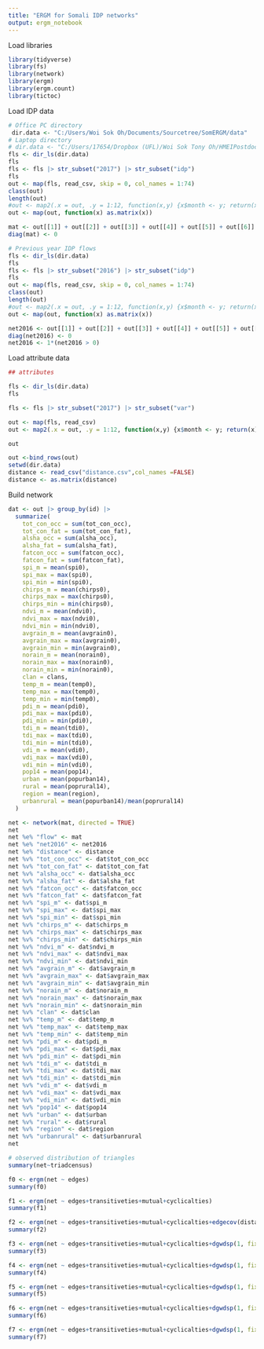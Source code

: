 ```yaml
---
title: "ERGM for Somali IDP networks"
output: ergm_notebook
---
```


Load libraries

```r
library(tidyverse)
library(fs)
library(network)
library(ergm)
library(ergm.count)
library(tictoc)
```

Load IDP data
```r
# Office PC directory
 dir.data <- "C:/Users/Woi Sok Oh/Documents/Sourcetree/SomERGM/data"
# Laptop directory
# dir.data <- "C:/Users/17654/Dropbox (UFL)/Woi Sok Tony Oh/HMEIPostdoc/research/SomIDPModel/data"
fls <- dir_ls(dir.data)
fls
fls <- fls |> str_subset("2017") |> str_subset("idp")
fls
out <- map(fls, read_csv, skip = 0, col_names = 1:74)
class(out)
length(out)
#out <- map2(.x = out, .y = 1:12, function(x,y) {x$month <- y; return(x)})
out <- map(out, function(x) as.matrix(x))

mat <- out[[1]] + out[[2]] + out[[3]] + out[[4]] + out[[5]] + out[[6]] + out[[7]] + out[[8]] + out[[9]] + out[[10]] + out[[11]] + out[[12]]
diag(mat) <- 0

# Previous year IDP flows
fls <- dir_ls(dir.data)
fls
fls <- fls |> str_subset("2016") |> str_subset("idp")
fls
out <- map(fls, read_csv, skip = 0, col_names = 1:74)
class(out)
length(out)
#out <- map2(.x = out, .y = 1:12, function(x,y) {x$month <- y; return(x)})
out <- map(out, function(x) as.matrix(x))

net2016 <- out[[1]] + out[[2]] + out[[3]] + out[[4]] + out[[5]] + out[[6]] + out[[7]] + out[[8]] + out[[9]] + out[[10]] + out[[11]] + out[[12]]
diag(net2016) <- 0
net2016 <- 1*(net2016 > 0)
```

Load attribute data
```r
## attributes

fls <- dir_ls(dir.data)
fls

fls <- fls |> str_subset("2017") |> str_subset("var")

out <- map(fls, read_csv)
out <- map2(.x = out, .y = 1:12, function(x,y) {x$month <- y; return(x)})

out

out <-bind_rows(out)
setwd(dir.data)
distance <- read_csv("distance.csv",col_names =FALSE)
distance <- as.matrix(distance)
```

Build network

```r
dat <- out |> group_by(id) |>
  summarize(
    tot_con_occ = sum(tot_con_occ),
    tot_con_fat = sum(tot_con_fat),
    alsha_occ = sum(alsha_occ),
    alsha_fat = sum(alsha_fat),
    fatcon_occ = sum(fatcon_occ),
    fatcon_fat = sum(fatcon_fat),
    spi_m = mean(spi0),
    spi_max = max(spi0),
    spi_min = min(spi0),
    chirps_m = mean(chirps0),
    chirps_max = max(chirps0),
    chirps_min = min(chirps0),
    ndvi_m = mean(ndvi0),
    ndvi_max = max(ndvi0),
    ndvi_min = min(ndvi0),
    avgrain_m = mean(avgrain0),
    avgrain_max = max(avgrain0),
    avgrain_min = min(avgrain0),
    norain_m = mean(norain0),
    norain_max = max(norain0),
    norain_min = min(norain0),
    clan = clans,
    temp_m = mean(temp0),
    temp_max = max(temp0),
    temp_min = min(temp0),
    pdi_m = mean(pdi0),
    pdi_max = max(pdi0),
    pdi_min = min(pdi0),
    tdi_m = mean(tdi0),
    tdi_max = max(tdi0),
    tdi_min = min(tdi0),
    vdi_m = mean(vdi0),
    vdi_max = max(vdi0),
    vdi_min = min(vdi0),
    pop14 = mean(pop14),
    urban = mean(popurban14),
    rural = mean(poprural14),
    region = mean(region),
    urbanrural = mean(popurban14)/mean(poprural14)
  )
```

```r
net <- network(mat, directed = TRUE)
net
net %e% "flow" <- mat
net %e% "net2016" <- net2016
net %e% "distance" <- distance
net %v% "tot_con_occ" <- dat$tot_con_occ
net %v% "tot_con_fat" <- dat$tot_con_fat
net %v% "alsha_occ" <- dat$alsha_occ
net %v% "alsha_fat" <- dat$alsha_fat
net %v% "fatcon_occ" <- dat$fatcon_occ
net %v% "fatcon_fat" <- dat$fatcon_fat
net %v% "spi_m" <- dat$spi_m
net %v% "spi_max" <- dat$spi_max
net %v% "spi_min" <- dat$spi_min
net %v% "chirps_m" <- dat$chirps_m
net %v% "chirps_max" <- dat$chirps_max
net %v% "chirps_min" <- dat$chirps_min
net %v% "ndvi_m" <- dat$ndvi_m
net %v% "ndvi_max" <- dat$ndvi_max
net %v% "ndvi_min" <- dat$ndvi_min
net %v% "avgrain_m" <- dat$avgrain_m
net %v% "avgrain_max" <- dat$avgrain_max
net %v% "avgrain_min" <- dat$avgrain_min
net %v% "norain_m" <- dat$norain_m
net %v% "norain_max" <- dat$norain_max
net %v% "norain_min" <- dat$norain_min
net %v% "clan" <- dat$clan
net %v% "temp_m" <- dat$temp_m
net %v% "temp_max" <- dat$temp_max
net %v% "temp_min" <- dat$temp_min
net %v% "pdi_m" <- dat$pdi_m
net %v% "pdi_max" <- dat$pdi_max
net %v% "pdi_min" <- dat$pdi_min
net %v% "tdi_m" <- dat$tdi_m
net %v% "tdi_max" <- dat$tdi_max
net %v% "tdi_min" <- dat$tdi_min
net %v% "vdi_m" <- dat$vdi_m
net %v% "vdi_max" <- dat$vdi_max
net %v% "vdi_min" <- dat$vdi_min
net %v% "pop14" <- dat$pop14
net %v% "urban" <- dat$urban
net %v% "rural" <- dat$rural
net %v% "region" <- dat$region
net %v% "urbanrural" <- dat$urbanrural
net
```

```r
# observed distribution of triangles
summary(net~triadcensus)
```


```r
f0 <- ergm(net ~ edges)
summary(f0)
```

```r
f1 <- ergm(net ~ edges+transitiveties+mutual+cyclicalties)
summary(f1)
```

```r
f2 <- ergm(net ~ edges+transitiveties+mutual+cyclicalties+edgecov(distance)+edgecov(net2016))
summary(f2)
```

```r
f3 <- ergm(net ~ edges+transitiveties+mutual+cyclicalties+dgwdsp(1, fixed = TRUE, cutoff = 7, type = c("OSP"))+edgecov(distance)+edgecov(net2016)+nodeocov("alsha_occ")+diff("urbanrural"))
summary(f3)
```
```r
f4 <- ergm(net ~ edges+transitiveties+mutual+cyclicalties+dgwdsp(1, fixed = TRUE, cutoff = 7, type = c("OSP"))+edgecov(distance)+edgecov(net2016)+nodeocov("alsha_occ")+diff("urbanrural")+nodeocov("pdi_m")+nodeicov("pdi_m")+nodeocov("chirps_m")+nodeicov("chirps_m"))
summary(f4)
```

```r
f5 <- ergm(net ~ edges+transitiveties+mutual+cyclicalties+dgwdsp(1, fixed = TRUE, cutoff = 7, type = c("OSP"))+edgecov(distance)+edgecov(net2016)+nodeocov("alsha_occ")+diff("urbanrural")+nodeocov("tdi_m")+nodeicov("tdi_m")+nodeocov("temp_m")+nodeicov("temp_m"))
summary(f5)
```

```r
f6 <- ergm(net ~ edges+transitiveties+mutual+cyclicalties+dgwdsp(1, fixed = TRUE, cutoff = 7, type = c("OSP"))+edgecov(distance)+edgecov(net2016)+nodeocov("alsha_occ")+diff("urbanrural")+nodeocov("vdi_m")+nodeicov("vdi_m")+nodeocov("ndvi_m")+nodeicov("ndvi_m"))
summary(f6)
```

```r
f7 <- ergm(net ~ edges+transitiveties+mutual+cyclicalties+dgwdsp(1, fixed = TRUE, cutoff = 7, type = c("OSP"))+edgecov(distance)+edgecov(net2016)+nodeocov("alsha_occ")+diff("urbanrural")+diff("pdi_m")+diff("chirps_m")+diff("tdi_m")+diff("temp_m")+diff("vdi_m")+diff("ndvi_m"))
summary(f7)
```

```r

```